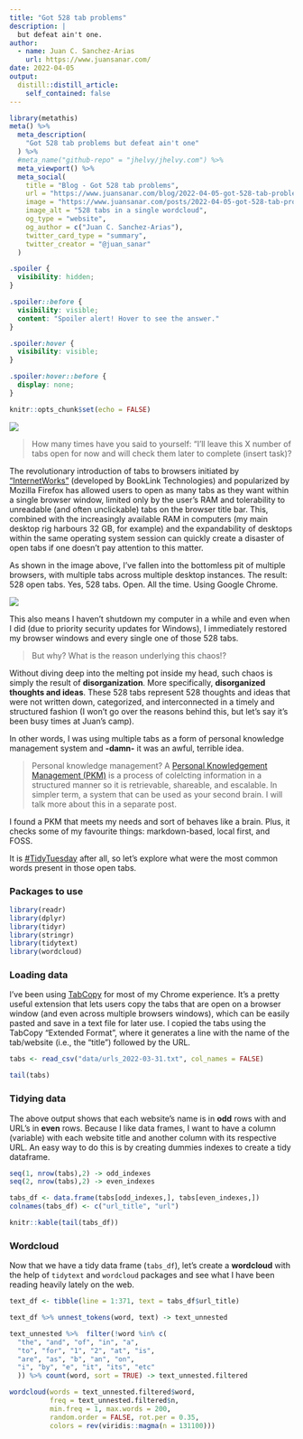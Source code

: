 ```yaml
---
title: "Got 528 tab problems"
description: |
  but defeat ain't one.
author:
  - name: Juan C. Sanchez-Arias
    url: https://www.juansanar.com/
date: 2022-04-05
output:
  distill::distill_article:
    self_contained: false
---
```


```r
library(metathis)
meta() %>%
  meta_description(
    "Got 528 tab problems but defeat ain't one"
  ) %>%
  #meta_name("github-repo" = "jhelvy/jhelvy.com") %>%
  meta_viewport() %>%
  meta_social(
    title = "Blog - Got 528 tab problems",
    url = "https://www.juansanar.com/blog/2022-04-05-got-528-tab-problems",
    image = "https://www.juansanar.com/posts/2022-04-05-got-528-tab-problems/img/wordcloud-1.png",
    image_alt = "528 tabs in a single wordcloud",
    og_type = "website",
    og_author = c("Juan C. Sanchez-Arias"),
    twitter_card_type = "summary",
    twitter_creator = "@juan_sanar"
  )
```

```css
.spoiler {
  visibility: hidden;
}

.spoiler::before {
  visibility: visible;
  content: "Spoiler alert! Hover to see the answer."
}

.spoiler:hover {
  visibility: visible;
}

.spoiler:hover::before {
  display: none;
}
```

```r
knitr::opts_chunk$set(echo = FALSE)
```

![](img/2022-03-28-22-28-54.png)

> How many times have you said to yourself: "I'll leave this X number of tabs open for now and will check them later to complete (insert task)?

The revolutionary introduction of tabs to browsers initiated by ["InternetWorks"](https://www.makeuseof.com/tag/which-browser-invented-tabs-3-common-myths-debunked/) (developed by BookLink Technologies) and popularized by Mozilla Firefox has allowed users to open as many tabs as they want within a single browser window, limited only by the user's RAM and tolerability to unreadable (and often unclickable) tabs on the browser title bar. This, combined with the increasingly available RAM in computers (my main desktop rig harbours 32 GB, for example) and the expandability of desktops within the same operating system session can quickly create a disaster of open tabs if one doesn't pay attention to this matter.

As shown in the image above, I've fallen into the bottomless pit of multiple browsers, with multiple tabs across multiple desktop instances. The result: 528 open tabs. Yes, 528 tabs. Open. All the time. Using Google Chrome.

![](https://tl360.b-cdn.net/wp-content/uploads/2016/11/Simple-Hacks-And-Best-Tools-To-Limit-Memory-Usage-In-Google-Chrome-1200x720.jpg)

This also means I haven't shutdown my computer in a while and even when I did (due to priority security updates for Windows), I immediately restored my browser windows and every single one of those 528 tabs. 

> But why? What is the reason underlying this chaos!?

Without diving deep into the melting pot inside my head, such chaos is simply the result of **disorganization**. More specifically, **disorganized thoughts and ideas**. These 528 tabs represent 528 thoughts and ideas that were not written down, categorized, and interconnected in a timely and structured fashion (I won't go over the reasons behind this, but let's say it's been busy times at Juan's camp). 

In other words, I was using multiple tabs as a form of personal knowledge management system and **-damn-** it was an awful, terrible idea.

> Personal knowledge management? A [Personal Knowledgement Management (PKM)](https://en.wikipedia.org/wiki/Personal_knowledge_management) is a process of colelcting information in a structured manner so it is retrievable, shareable, and escalable. In simpler term, a system that can be used as your second brain. I will talk more about this in a separate post.

<p class = "spoiler">I found a PKM that meets my needs and sort of behaves like a brain. Plus, it checks some of my favourite things: markdown-based, local first, and FOSS.</p>

It is [#TidyTuesday](https://twitter.com/hashtag/tidytuesday?src=hashtag_click) after all, so let's explore what were the most common words present in those open tabs.

### Packages to use

```r
library(readr)
library(dplyr)
library(tidyr)
library(stringr)
library(tidytext)
library(wordcloud)
```
### Loading data

I've been using [TabCopy](https://chrome.google.com/webstore/detail/tabcopy/micdllihgoppmejpecmkilggmaagfdmb) for most of my Chrome experience. It's a pretty useful extension that lets users copy the tabs that are open on a browser window (and even across multiple browsers windows), which can be easily pasted and save in a text file for later use. 
I copied the tabs using the TabCopy "Extended Format", where it generates a line with the name of the tab/website (i.e., the "title") followed by the URL.

```r
tabs <- read_csv("data/urls_2022-03-31.txt", col_names = FALSE)

tail(tabs)
```

### Tidying data

The above output shows that each website's name is in **odd** rows with and URL's in **even** rows. Because I like data frames, I want to have a column (variable) with each website title and another column with its respective URL. An easy way to do this is by creating dummies indexes to create a tidy dataframe. 

```r
seq(1, nrow(tabs),2) -> odd_indexes
seq(2, nrow(tabs),2) -> even_indexes

tabs_df <- data.frame(tabs[odd_indexes,], tabs[even_indexes,])
colnames(tabs_df) <- c("url_title", "url")

knitr::kable(tail(tabs_df))
```

### Wordcloud

Now that we have a tidy data frame (`tabs_df`), let's create a **wordcloud** with the help of `tidytext` and `wordcloud` packages and see what I have been reading heavily lately on the web.

```r
text_df <- tibble(line = 1:371, text = tabs_df$url_title)

text_df %>% unnest_tokens(word, text) -> text_unnested

text_unnested %>%  filter(!word %in% c(
  "the", "and", "of", "in", "a",
  "to", "for", "1", "2", "at", "is",
  "are", "as", "b", "an", "on",
  "i", "by", "e", "it", "its", "etc"
  )) %>% count(word, sort = TRUE) -> text_unnested.filtered

wordcloud(words = text_unnested.filtered$word,
          freq = text_unnested.filtered$n, 
          min.freq = 1, max.words = 200, 
          random.order = FALSE, rot.per = 0.35, 
          colors = rev(viridis::magma(n = 131100)))
```